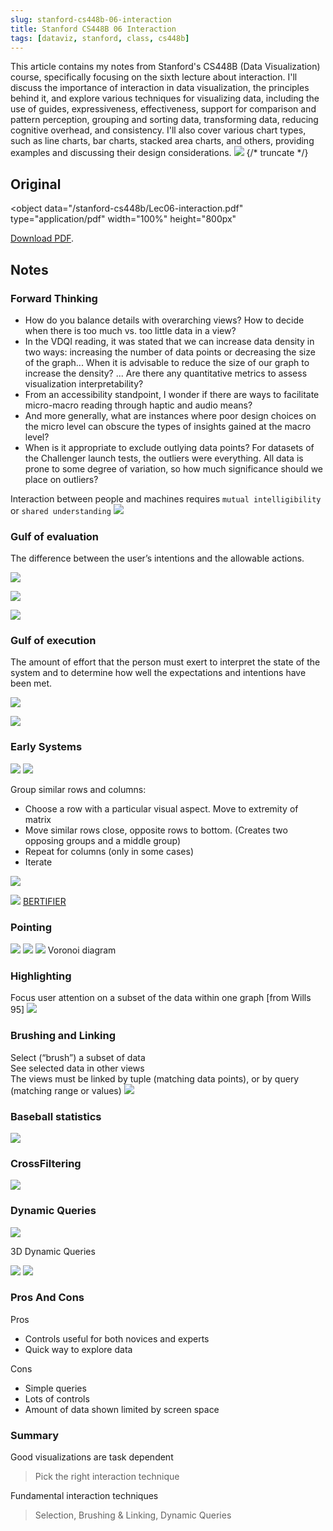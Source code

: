 ```yaml
---
slug: stanford-cs448b-06-interaction
title: Stanford CS448B 06 Interaction
tags: [dataviz, stanford, class, cs448b]
---
```



This article contains my notes from Stanford's CS448B (Data Visualization) course, specifically focusing on the sixth lecture about interaction. I'll discuss the importance of interaction in data visualization, the principles behind it, and explore various techniques for visualizing data, including the use of guides, expressiveness, effectiveness, support for comparison and pattern perception, grouping and sorting data, transforming data, reducing cognitive overhead, and consistency. I'll also cover various chart types, such as line charts, bar charts, stacked area charts, and others, providing examples and discussing their design considerations.
![](https://kitee-1301346990.cos.ap-nanjing.myqcloud.com/Obsidian/202409251535986.png?imageSlim)
{/* truncate */}

## Original

<object
  data="/stanford-cs448b/Lec06-interaction.pdf"
  type="application/pdf"
  width="100%"
  height="800px"
>
  <a href="/stanford-cs448b/Lec06-interaction.pdf">Download PDF</a>.
</object>

## Notes

### Forward Thinking

- How do you balance details with overarching views? How to decide when there is too much vs. too little data in a view?
- In the VDQI reading, it was stated that we can increase data density in two ways: increasing the number of data points or decreasing the size of the graph... When it is advisable to reduce the size of our graph to increase the density? ... Are there any quantitative metrics to assess visualization interpretability?
- From an accessibility standpoint, I wonder if there are ways to facilitate micro-macro reading through haptic and audio means?
- And more generally, what are instances where poor design choices on the micro level can obscure the types of insights gained at the macro level?
- When is it appropriate to exclude outlying data points? For datasets of the Challenger launch tests, the outliers were everything. All data is prone to some degree of variation, so how much significance should we place on outliers?

Interaction between people and machines requires `mutual intelligibility` or `shared understanding`
![](https://kitee-1301346990.cos.ap-nanjing.myqcloud.com/ObsidianPasted%20image%2020230811135835.png)

### Gulf of evaluation

The difference between the user’s intentions and the allowable actions.

![](https://kitee-1301346990.cos.ap-nanjing.myqcloud.com/Obsidian/202409251514138.png?imageSlim)

![](https://kitee-1301346990.cos.ap-nanjing.myqcloud.com/Obsidian/202409251513837.png?imageSlim)

![](https://kitee-1301346990.cos.ap-nanjing.myqcloud.com/Obsidian/202409251513723.png?imageSlim)

### Gulf of execution

The amount of effort that the person must exert to interpret the state of the system and to determine how well the expectations and intentions have been met.

![](https://kitee-1301346990.cos.ap-nanjing.myqcloud.com/Obsidian/202409251515377.png?imageSlim)

![](https://kitee-1301346990.cos.ap-nanjing.myqcloud.com/Obsidian/202409251515186.png?imageSlim)

### Early Systems

![](https://kitee-1301346990.cos.ap-nanjing.myqcloud.com/Obsidian/202409251518982.png?imageSlim)
![](https://kitee-1301346990.cos.ap-nanjing.myqcloud.com/Obsidian/202409251518322.png?imageSlim)

Group similar rows and columns:

- Choose a row with a particular visual aspect. Move to extremity of matrix
- Move similar rows close, opposite rows to bottom. (Creates two opposing groups and a middle group)
- Repeat for columns (only in some cases)
- Iterate

![](https://kitee-1301346990.cos.ap-nanjing.myqcloud.com/Obsidian/202409251520948.png?imageSlim)

![](https://kitee-1301346990.cos.ap-nanjing.myqcloud.com/Obsidian/202409251524066.png?imageSlim)
[BERTIFIER](https://www.aviz.fr/bertifier_app/help.html)

### Pointing

![](https://kitee-1301346990.cos.ap-nanjing.myqcloud.com/Obsidian/202409251529639.png?imageSlim)
![](https://kitee-1301346990.cos.ap-nanjing.myqcloud.com/Obsidian/202409251529537.png?imageSlim)
![](https://kitee-1301346990.cos.ap-nanjing.myqcloud.com/Obsidian/202409251529361.png?imageSlim)
Voronoi diagram

### Highlighting

Focus user attention on a subset of the data within one graph [from Wills 95]
![](https://kitee-1301346990.cos.ap-nanjing.myqcloud.com/Obsidian/202409251533880.png?imageSlim)

### Brushing and Linking

Select (“brush”) a subset of data  
See selected data in other views  
The views must be linked by tuple (matching data points), or by query (matching range or values)
![](https://kitee-1301346990.cos.ap-nanjing.myqcloud.com/Obsidian/202409251534023.png?imageSlim)

### Baseball statistics

![](https://kitee-1301346990.cos.ap-nanjing.myqcloud.com/Obsidian/202409251535986.png?imageSlim)

### CrossFiltering

![](https://kitee-1301346990.cos.ap-nanjing.myqcloud.com/Obsidian/202409251535439.png?imageSlim)

### Dynamic Queries

![](https://kitee-1301346990.cos.ap-nanjing.myqcloud.com/Obsidian/202409251538963.png?imageSlim)

3D Dynamic Queries

![](https://kitee-1301346990.cos.ap-nanjing.myqcloud.com/Obsidian/202409251540596.png?imageSlim)
![](https://kitee-1301346990.cos.ap-nanjing.myqcloud.com/Obsidian/202409251540607.png?imageSlim)

### Pros And Cons

Pros

- Controls useful for both novices and experts
- Quick way to explore data

Cons

- Simple queries
- Lots of controls
- Amount of data shown limited by screen space

### Summary

Good visualizations are task dependent

> Pick the right interaction technique

Fundamental interaction techniques

> Selection, Brushing & Linking, Dynamic Queries

